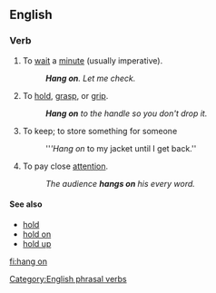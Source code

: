 ==English==

===Verb===
{{en-verb|inf=to [[hang]] [[on]]|hangs on|hanging on|hung on}}
# {{idiom}} To [[wait]] a [[minute]] (usually imperative).
#: '''''Hang on'''. Let me check.''
# To [[hold]], [[grasp]], or [[grip]].
#: '''''Hang on''' to the handle so you don't drop it.''
# {{idiom}} To keep; to store something for someone
#: '''''Hang on'' to my jacket until I get back.''
# {{idiom}} To pay close [[attention]].
#: ''The audience '''hangs on''' his every word.''

====See also====
*[[hold]]
*[[hold on]]
*[[hold up]]

[[Category:English phrasal verbs]]
[[fi:hang on]]